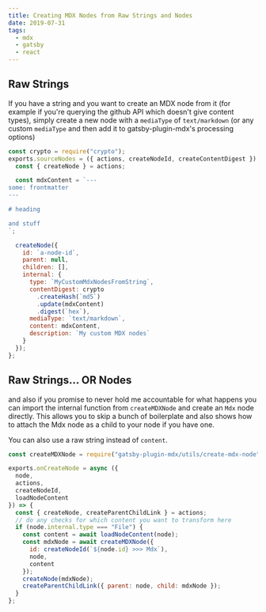 ```yaml
---
title: Creating MDX Nodes from Raw Strings and Nodes
date: 2019-07-31
tags:
  - mdx
  - gatsby
  - react
---
```


## Raw Strings

If you have a string and you want to create an MDX node from it (for example if you're querying the github API which doesn't give content types), simply create a new node with a `mediaType` of `text/markdown` (or any custom `mediaType` and then add it to gatsby-plugin-mdx's processing options)

```js
const crypto = require("crypto");
exports.sourceNodes = ({ actions, createNodeId, createContentDigest }) => {
  const { createNode } = actions;

  const mdxContent = `---
some: frontmatter
---

# heading

and stuff
`;

  createNode({
    id: `a-node-id`,
    parent: null,
    children: [],
    internal: {
      type: `MyCustomMdxNodesFromString`,
      contentDigest: crypto
        .createHash(`md5`)
        .update(mdxContent)
        .digest(`hex`),
      mediaType: `text/markdown`,
      content: mdxContent,
      description: `My custom MDX nodes`
    }
  });
};
```

## Raw Strings... OR Nodes

and also if you promise to never hold me accountable for what happens you can import the internal function from `createMDXNode` and create an `Mdx` node directly. This allows you to skip a bunch of boilerplate and also shows how to attach the Mdx node as a child to your node if you have one.

You can also use a raw string instead of `content`.

```js
const createMDXNode = require("gatsby-plugin-mdx/utils/create-mdx-node");

exports.onCreateNode = async ({
  node,
  actions,
  createNodeId,
  loadNodeContent
}) => {
  const { createNode, createParentChildLink } = actions;
  // do any checks for which content you want to transform here
  if (node.internal.type === "File") {
    const content = await loadNodeContent(node);
    const mdxNode = await createMDXNode({
      id: createNodeId(`${node.id} >>> Mdx`),
      node,
      content
    });
    createNode(mdxNode);
    createParentChildLink({ parent: node, child: mdxNode });
  }
};
```
